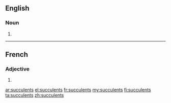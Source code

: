 ==English==

===Noun===
{{head|en|noun plural form}}

# {{plural of|succulent|lang=en}}

----

==French==

===Adjective===
{{fr-adj-form}}

# {{masculine plural of|succulent|lang=fr}}

[[ar:succulents]]
[[el:succulents]]
[[fr:succulents]]
[[my:succulents]]
[[fi:succulents]]
[[ta:succulents]]
[[zh:succulents]]
